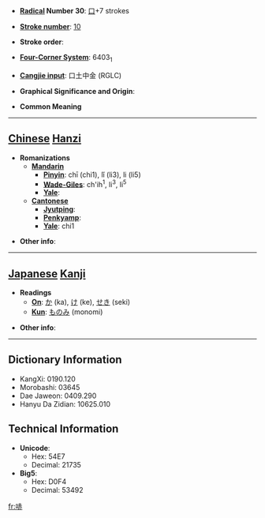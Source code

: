 * '''[[Wiktionary:Chinese radical index| Radical]] Number 30''': [[Wiktionary:Chinese radical index 口|口]]+7 strokes

* '''[[Wiktionary:Chinese total strokes index|Stroke number]]''': [[Wiktionary:Chinese total strokes index 10|10]]

* '''Stroke order''': 

* '''[[Wiktionary:Chinese four corner index|Four-Corner System]]''': 6403<sub>1</sub>

* '''[[Wiktionary:Chinese Cangjie index|Cangjie input]]''': 口土中金 (RGLC)

* '''Graphical Significance and Origin''': 

* '''Common Meaning'''

----

== [[Chinese]] [[Hanzi]] ==

* '''Romanizations'''
** '''[[Mandarin]]'''
*** '''[[Pinyin]]''': chī (chi1), lǐ (li3), li (li5)
*** '''[[Wade-Giles]]''': ch'ih<sup>1</sup>, li<sup>3</sup>, li<sup>5</sup>
*** '''[[Yale]]''': 
** '''[[Cantonese]]'''
*** '''[[Jyutping]]''':
*** '''[[Penkyamp]]''': 
*** '''[[Yale]]''': chi1

* '''Other info''': 

----

== [[Japanese]] [[Kanji]] ==

* '''Readings'''
** '''[[On]]''': [[か]] (ka), [[け]] (ke), [[せき]] (seki)
** '''[[Kun]]''': [[ものみ]] (monomi)

* '''Other info''':  

----

== Dictionary Information ==

* KangXi: 0190.120
* Morobashi: 03645
* Dae Jaweon: 0409.290
* Hanyu Da Zidian: 10625.010

== Technical Information ==

* '''Unicode''':
** Hex: 54E7
** Decimal: 21735
* '''Big5''':
** Hex: D0F4
** Decimal: 53492

[[fr:哧]]